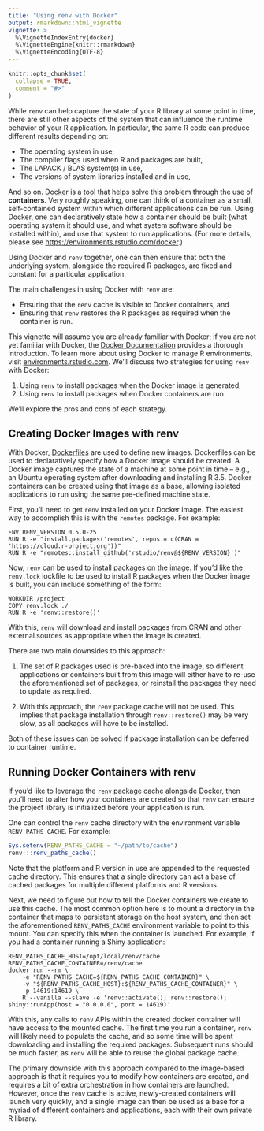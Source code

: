```yaml
---
title: "Using renv with Docker"
output: rmarkdown::html_vignette
vignette: >
  %\VignetteIndexEntry{docker}
  %\VignetteEngine{knitr::rmarkdown}
  %\VignetteEncoding{UTF-8}
---
```


```r
knitr::opts_chunk$set(
  collapse = TRUE,
  comment = "#>"
)
```

While `renv` can help capture the state of your R library at some point in time,
there are still other aspects of the system that can influence the runtime
behavior of your R application. In particular, the same R code can produce
different results depending on:

- The operating system in use,
- The compiler flags used when R and packages are built,
- The LAPACK / BLAS system(s) in use,
- The versions of system libraries installed and in use,

And so on. [Docker](https://www.docker.com/) is a tool that helps solve this
problem through the use of __containers__. Very roughly speaking, one can think
of a container as a small, self-contained system within which different
applications can be run. Using Docker, one can declaratively state how a
container should be built (what operating system it should use, and what system
software should be installed within), and use that system to run applications.
(For more details, please see <https://environments.rstudio.com/docker>.)

Using Docker and `renv` together, one can then ensure that both the underlying
system, alongside the required R packages, are fixed and constant for a
particular application.

The main challenges in using Docker with `renv` are:

- Ensuring that the `renv` cache is visible to Docker containers, and
- Ensuring that `renv` restores the R packages as required when the
  container is run.

This vignette will assume you are already familiar with Docker; if you are not
yet familiar with Docker, the [Docker Documentation](https://docs.docker.com/)
provides a thorough introduction. To learn more about using Docker to manage R
environments, visit
[environments.rstudio.com](https://environments.rstudio.com/docker.html). We'll
discuss two strategies for using `renv` with Docker:

1. Using `renv` to install packages when the Docker image is generated;
2. Using `renv` to install packages when Docker containers are run.

We'll explore the pros and cons of each strategy.

## Creating Docker Images with renv

With Docker, [Dockerfiles](https://docs.docker.com/engine/reference/builder/)
are used to define new images. Dockerfiles can be used to declaratively specify
how a Docker image should be created. A Docker image captures the state of a
machine at some point in time -- e.g., an Ubuntu operating system after
downloading and installing R 3.5. Docker containers can be created using that
image as a base, allowing isolated applications to run using the same
pre-defined machine state.

First, you'll need to get `renv` installed on your Docker image. The easiest
way to accomplish this is with the `remotes` package. For example:

```
ENV RENV_VERSION 0.5.0-25
RUN R -e "install.packages('remotes', repos = c(CRAN = 'https://cloud.r-project.org'))"
RUN R -e "remotes::install_github('rstudio/renv@${RENV_VERSION}')"
```

Now, `renv` can be used to install packages on the image. If you'd like the
`renv.lock` lockfile to be used to install R packages when the Docker image is
built, you can include something of the form:

```
WORKDIR /project
COPY renv.lock ./
RUN R -e 'renv::restore()'
```

With this, `renv` will download and install packages from CRAN and other
external sources as appropriate when the image is created.

There are two main downsides to this approach:

1. The set of R packages used is pre-baked into the image, so different
   applications or containers built from this image will either have to
   re-use the aforementioned set of packages, or reinstall the packages
   they need to update as required.

2. With this approach, the `renv` package cache will not be used. This
   implies that package installation through `renv::restore()` may be
   very slow, as all packages will have to be installed.

Both of these issues can be solved if package installation can be
deferred to container runtime.


## Running Docker Containers with renv

If you'd like to leverage the `renv` package cache alongside Docker, then
you'll need to alter how your containers are created so that `renv` can
ensure the project library is initialized before your application is run.

One can control the `renv` cache directory with the environment variable
`RENV_PATHS_CACHE`. For example:

```r
Sys.setenv(RENV_PATHS_CACHE = "~/path/to/cache")
renv:::renv_paths_cache()
```

Note that the platform and R version in use are appended to the requested
cache directory. This ensures that a single directory can act a base of
cached packages for multiple different platforms and R versions.

Next, we need to figure out how to tell the Docker containers we create
to use this cache. The most common option here is to mount a directory
in the container that maps to persistent storage on the host system, and
then set the aforementioned `RENV_PATHS_CACHE` environment variable to
point to this mount. You can specify this when the container is launched.
For example, if you had a container running a Shiny application:

```
RENV_PATHS_CACHE_HOST=/opt/local/renv/cache
RENV_PATHS_CACHE_CONTAINER=/renv/cache
docker run --rm \
    -e "RENV_PATHS_CACHE=${RENV_PATHS_CACHE_CONTAINER}" \
    -v "${RENV_PATHS_CACHE_HOST}:${RENV_PATHS_CACHE_CONTAINER}" \
    -p 14619:14619 \
    R --vanilla --slave -e 'renv::activate(); renv::restore(); shiny::runApp(host = "0.0.0.0", port = 14619)'
```

With this, any calls to `renv` APIs within the created docker container will
have access to the mounted cache. The first time you run a container, `renv`
will likely need to populate the cache, and so some time will be spent
downloading and installing the required packages. Subsequent runs should be much
faster, as `renv` will be able to reuse the global package cache.

The primary downside with this approach compared to the image-based approach
is that it requires you to modify how containers are created, and requires
a bit of extra orchestration in how containers are launched. However, once
the `renv` cache is active, newly-created containers will launch very quickly,
and a single image can then be used as a base for a myriad of different
containers and applications, each with their own private R library.
